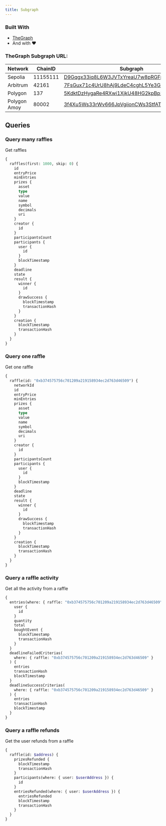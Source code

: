 ```yaml
---
title: Subgraph
---
```


### Built With

- [TheGraph](https://thegraph.com/)
- And with ❤️

### TheGraph Subgraph URL:

<table>
  <thead>
    <tr>
      <th width="145">Network</th>
      <th width="145">ChainID</th>
      <th>Subgraph</th>
    </tr>
  </thead>
  <tbody>
    <tr>
      <td>Sepolia</td>
      <td>11155111</td>
      <td>
        <a
          href="https://thegraph.com/explorer/subgraphs/D9Gqgx33iq8L6W3JVTxYreaU7w8pRGFpUs44Cui9sUdF?view=Overview&chain=arbitrum-one"
          >D9Gqgx33iq8L6W3JVTxYreaU7w8pRGFpUs44Cui9sUdF</a>
      </td>
    </tr>
    <tr>
      <td>Arbitrum</td>
      <td>42161</td>
      <td>
        <a
          href="https://thegraph.com/explorer/subgraphs/7FsGux71c4UrU8hAj9LdeC4cghL5Ye3GxXbt7LHCJs1N?v=0&view=Overview&chain=arbitrum-one"
          >7FsGux71c4UrU8hAj9LdeC4cghL5Ye3GxXbt7LHCJs1N</a>
      </td>
    </tr>
    <tr>
      <td>Polygon</td>
      <td>137</td>
      <td>
        <a
          href="https://thegraph.com/explorer/subgraphs/5KdktDzHygaRe4RXwi1XjkU48HG2kpBp2dCgdnyGdxeg?view=Overview&chain=arbitrum-one"
          >5KdktDzHygaRe4RXwi1XjkU48HG2kpBp2dCgdnyGdxeg</a>
      </td>
    </tr>
    <tr>
      <td>Polygon Amoy</td>
      <td>80002</td>
      <td>
        <a
          href="https://thegraph.com/explorer/subgraphs/3f4Xu5Ws33rWv666JpVgiionCWs3StfAT9r84rpwmWVq?view=Overview&chain=arbitrum-one"
          >3f4Xu5Ws33rWv666JpVgiionCWs3StfAT9r84rpwmWVq</a>
      </td>
    </tr>
  </tbody>
</table>


## Queries

### Query many raffles

Get raffles

```graphql
{
  raffles(first: 1000, skip: 0) {
    id
    entryPrice
    minEntries
    prizes {
      asset
      type
      value
      name
      symbol
      decimals
      uri
    }
    creator {
      id
    }
    participantsCount
    participants {
      user {
        id
      }
      blockTimestamp
    }
    deadline
    state
    result {
      winner {
        id
      }
      drawSuccess {
        blockTimestamp
        transactionHash
      }
    }
    creation {
      blockTimestamp
      transactionHash
    }
  }
}
```

### Query one raffle

Get one raffle

```graphql
{
  raffle(id: "0xb374575756c701209a219158934ec2d763d46509") {
    networkId
    id
    entryPrice
    minEntries
    prizes {
      asset
      type
      value
      name
      symbol
      decimals
      uri
    }
    creator {
      id
    }
    participantsCount
    participants {
      user {
        id
      }
      blockTimestamp
    }
    deadline
    state
    result {
      winner {
        id
      }
      drawSuccess {
        blockTimestamp
        transactionHash
      }
    }
    creation {
      blockTimestamp
      transactionHash
    }
  }
}
```

### Query a raffle activity

Get all the activity from a raffle

```graphql
{
  entries(where: { raffle: "0xb374575756c701209a219158934ec2d763d46509" }) {
    user {
      id
    }
    quantity
    total
    boughtEvent {
      blockTimestamp
      transactionHash
    }
  }
  deadlineFailedCriterias(
    where: { raffle: "0xb374575756c701209a219158934ec2d763d46509" }
  ) {
    entries
    transactionHash
    blockTimestamp
  }
  deadlineSuccessCriterias(
    where: { raffle: "0xb374575756c701209a219158934ec2d763d46509" }
  ) {
    entries
    transactionHash
    blockTimestamp
  }
}
```

### Query a raffle refunds

Get the user refunds from a raffle

```graphql
{
  raffle(id: $address) {
    prizesRefunded {
      blockTimestamp
      transactionHash
    }
    participants(where: { user: $userAddress }) {
      id
    }
    entriesRefunded(where: { user: $userAddress }) {
      entriesRefunded
      blockTimestamp
      transactionHash
    }
  }
}
```
